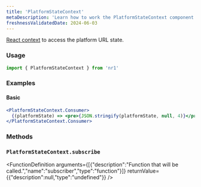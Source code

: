```yaml
---
title: 'PlatformStateContext'
metaDescription: 'Learn how to work the PlatformStateContext component'
freshnessValidatedDate: 2024-06-03
---
```


[React context](https://reactjs.org/docs/context.html#when-to-use-context) to access the platform URL state.

### Usage

```jsx
import { PlatformStateContext } from 'nr1'
```

### Examples

#### Basic

```jsx
<PlatformStateContext.Consumer>
  {(platformState) => <pre>{JSON.stringify(platformState, null, 4)}</pre>}
</PlatformStateContext.Consumer>
```

### Methods

### `PlatformStateContext.subscribe`

<FunctionDefinition
  arguments={[{"description":"Function that will be called.","name":"subscriber","type":"function"}]}
  returnValue={{"description":null,"type":"undefined"}}
/>
